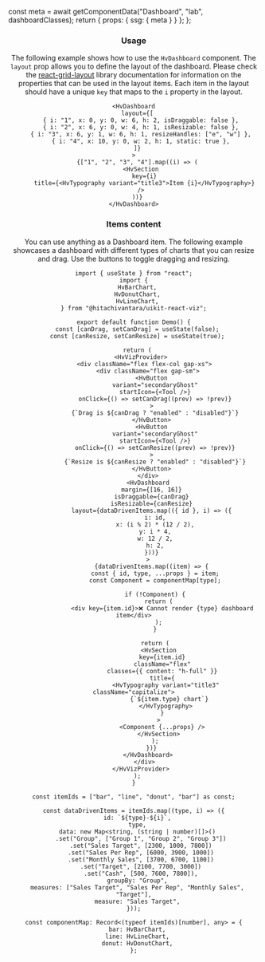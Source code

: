 


  const meta = await getComponentData("Dashboard", "lab", dashboardClasses);
  return { props: { ssg: { meta } } };
};

<Header />

### Usage

The following example shows how to use the `HvDashboard` component. The `layout` prop allows you to define the layout of the dashboard.
Please check the [react-grid-layout](https://github.com/react-grid-layout/react-grid-layout?tab=readme-ov-file#grid-item-props) library documentation
for information on the properties that can be used in the layout items. Each item in the layout should have a unique `key` that maps to the `i` property in the layout.

```tsx live
<HvDashboard
  layout={[
    { i: "1", x: 0, y: 0, w: 6, h: 2, isDraggable: false },
    { i: "2", x: 6, y: 0, w: 4, h: 1, isResizable: false },
    { i: "3", x: 6, y: 1, w: 6, h: 1, resizeHandles: ["e", "w"] },
    { i: "4", x: 10, y: 0, w: 2, h: 1, static: true },
  ]}
>
  {["1", "2", "3", "4"].map((i) => (
    <HvSection
      key={i}
      title={<HvTypography variant="title3">Item {i}</HvTypography>}
    />
  ))}
</HvDashboard>
```

### Items content

You can use anything as a Dashboard item. The following example showcases a dashboard with different types of charts that you can resize and drag.
Use the buttons to toggle dragging and resizing.

```tsx live
import { useState } from "react";
import {
  HvBarChart,
  HvDonutChart,
  HvLineChart,
} from "@hitachivantara/uikit-react-viz";

export default function Demo() {
  const [canDrag, setCanDrag] = useState(false);
  const [canResize, setCanResize] = useState(true);

  return (
    <HvVizProvider>
      <div className="flex flex-col gap-xs">
        <div className="flex gap-sm">
          <HvButton
            variant="secondaryGhost"
            startIcon={<Tool />}
            onClick={() => setCanDrag((prev) => !prev)}
          >
            {`Drag is ${canDrag ? "enabled" : "disabled"}`}
          </HvButton>
          <HvButton
            variant="secondaryGhost"
            startIcon={<Tool />}
            onClick={() => setCanResize((prev) => !prev)}
          >
            {`Resize is ${canResize ? "enabled" : "disabled"}`}
          </HvButton>
        </div>
        <HvDashboard
          margin={[16, 16]}
          isDraggable={canDrag}
          isResizable={canResize}
          layout={dataDrivenItems.map(({ id }, i) => ({
            i: id,
            x: (i % 2) * (12 / 2),
            y: i * 4,
            w: 12 / 2,
            h: 2,
          }))}
        >
          {dataDrivenItems.map((item) => {
            const { id, type, ...props } = item;
            const Component = componentMap[type];

            if (!Component) {
              return (
                <div key={item.id}>❌ Cannot render {type} dashboard item</div>
              );
            }

            return (
              <HvSection
                key={item.id}
                className="flex"
                classes={{ content: "h-full" }}
                title={
                  <HvTypography variant="title3" className="capitalize">
                    {`${item.type} chart`}
                  </HvTypography>
                }
              >
                <Component {...props} />
              </HvSection>
            );
          })}
        </HvDashboard>
      </div>
    </HvVizProvider>
  );
}

const itemIds = ["bar", "line", "donut", "bar"] as const;

const dataDrivenItems = itemIds.map((type, i) => ({
  id: `${type}-${i}`,
  type,
  data: new Map<string, (string | number)[]>()
    .set("Group", ["Group 1", "Group 2", "Group 3"])
    .set("Sales Target", [2300, 1000, 7800])
    .set("Sales Per Rep", [6000, 3900, 1000])
    .set("Monthly Sales", [3700, 6700, 1100])
    .set("Target", [2100, 7700, 3000])
    .set("Cash", [500, 7600, 7800]),
  groupBy: "Group",
  measures: ["Sales Target", "Sales Per Rep", "Monthly Sales", "Target"],
  measure: "Sales Target",
}));

const componentMap: Record<(typeof itemIds)[number], any> = {
  bar: HvBarChart,
  line: HvLineChart,
  donut: HvDonutChart,
};
```
